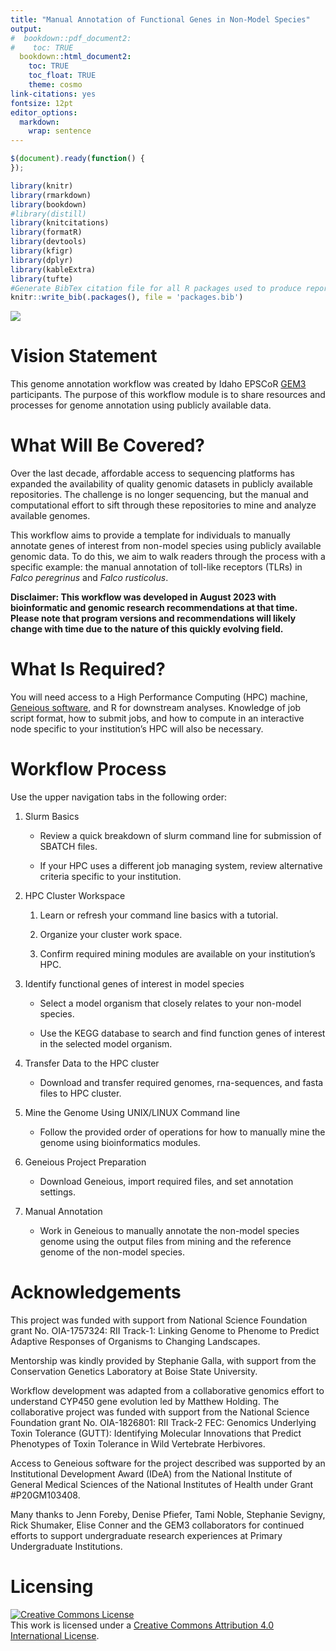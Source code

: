 ```yaml
---
title: "Manual Annotation of Functional Genes in Non-Model Species"
output:
#  bookdown::pdf_document2:
#    toc: TRUE
  bookdown::html_document2: 
    toc: TRUE
    toc_float: TRUE
    theme: cosmo
link-citations: yes
fontsize: 12pt
editor_options: 
  markdown: 
    wrap: sentence
---
```


```js
$(document).ready(function() {
});
```

```r
library(knitr)
library(rmarkdown)
library(bookdown)
#library(distill)
library(knitcitations)
library(formatR)
library(devtools)
library(kfigr)
library(dplyr)
library(kableExtra)
library(tufte)
#Generate BibTex citation file for all R packages used to produce report
knitr::write_bib(.packages(), file = 'packages.bib')
```

![](images/birds_birds_birds-01.png)

# Vision Statement

This genome annotation workflow was created by Idaho EPSCoR [GEM3](https://www.idahogem3.org) participants.
The purpose of this workflow module is to share resources and processes for genome annotation using publicly available data.

# What Will Be Covered?

Over the last decade, affordable access to sequencing platforms has expanded the availability of quality genomic datasets in publicly available repositories.
The challenge is no longer sequencing, but the manual and computational effort to sift through these repositories to mine and analyze available genomes.

This workflow aims to provide a template for individuals to manually annotate genes of interest from non-model species using publicly available genomic data.
To do this, we aim to walk readers through the process with a specific example: the manual annotation of toll-like receptors (TLRs) in *Falco peregrinus* and *Falco rusticolus*.

**Disclaimer: This workflow was developed in August 2023 with bioinformatic and genomic research recommendations at that time. Please note that program versions and recommendations will likely change with time due to the nature of this quickly evolving field.**

# What Is Required?

You will need access to a High Performance Computing (HPC) machine, [Geneious software](https://www.geneious.com/), and R for downstream analyses.
Knowledge of job script format, how to submit jobs, and how to compute in an interactive node specific to your institution's HPC will also be necessary.

# Workflow Process

Use the upper navigation tabs in the following order:

1.  Slurm Basics

    -   Review a quick breakdown of slurm command line for submission of SBATCH files.

    -   If your HPC uses a different job managing system, review alternative criteria specific to your institution.

2.  HPC Cluster Workspace

    1.  Learn or refresh your command line basics with a tutorial.

    2.  Organize your cluster work space.

    3.  Confirm required mining modules are available on your institution's HPC.

3.  Identify functional genes of interest in model species

    -   Select a model organism that closely relates to your non-model species.

    -   Use the KEGG database to search and find function genes of interest in the selected model organism.

4.  Transfer Data to the HPC cluster

    -   Download and transfer required genomes, rna-sequences, and fasta files to HPC cluster.

5.  Mine the Genome Using UNIX/LINUX Command line

    -   Follow the provided order of operations for how to manually mine the genome using bioinformatics modules.

6.  Geneious Project Preparation

    -   Download Geneious, import required files, and set annotation settings.

7.  Manual Annotation

    -   Work in Geneious to manually annotate the non-model species genome using the output files from mining and the reference genome of the non-model species.

# Acknowledgements

This project was funded with support from National Science Foundation grant No.
OIA-1757324: RII Track-1: Linking Genome to Phenome to Predict Adaptive Responses of Organisms to Changing Landscapes.

Mentorship was kindly provided by Stephanie Galla, with support from the Conservation Genetics Laboratory at Boise State University.

Workflow development was adapted from a collaborative genomics effort to understand CYP450 gene evolution led by Matthew Holding.
The collaborative project was funded with support from the National Science Foundation grant No.
OIA-1826801: RII Track-2 FEC: Genomics Underlying Toxin Tolerance (GUTT): Identifying Molecular Innovations that Predict Phenotypes of Toxin Tolerance in Wild Vertebrate Herbivores.

Access to Geneious software for the project described was supported by an Institutional Development Award (IDeA) from the National Institute of General Medical Sciences of the National Institutes of Health under Grant #P20GM103408.

Many thanks to Jenn Foreby, Denise Pfiefer, Tami Noble, Stephanie Sevigny, Rick Shumaker, Elise Conner and the GEM3 collaborators for continued efforts to support undergraduate research experiences at Primary Undergraduate Institutions.

# Licensing

<a rel="license" href="http://creativecommons.org/licenses/by/4.0/"><img src="https://i.creativecommons.org/l/by/4.0/88x31.png" alt="Creative Commons License" style="border-width:0"/></a><br />This work is licensed under a <a rel="license" href="http://creativecommons.org/licenses/by/4.0/">Creative Commons Attribution 4.0 International License</a>.
